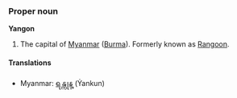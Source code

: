 ===Proper noun===
'''Yangon'''

# The capital of [[Myanmar]] ([[Burma]]). Formerly known as [[Rangoon]].

====Translations====
*Myanmar: [[ရန္ကုန္]] (Ẏankun)